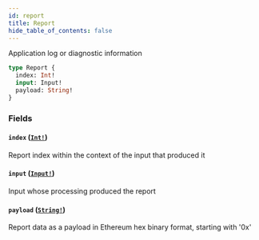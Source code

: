 ```yaml
---
id: report
title: Report
hide_table_of_contents: false
---
```



Application log or diagnostic information

```graphql
type Report {
  index: Int!
  input: Input!
  payload: String!
}
```


### Fields

#### `index` ([`Int!`](../../scalars/int))

Report index within the context of the input that produced it


#### `input` ([`Input!`](../../objects/input))

Input whose processing produced the report


#### `payload` ([`String!`](../../scalars/string))

Report data as a payload in Ethereum hex binary format, starting with '0x'




